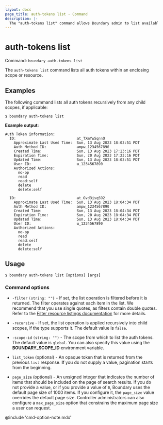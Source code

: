 ```yaml
---
layout: docs
page_title: auth-tokens list - Command
description: |-
  The "auth-tokens list" command allows Boundary admin to list available auth tokens.
---
```


# auth-tokens list

Command: `boundary auth-tokens list`

The `auth-tokens list` command lists all auth tokens within an enclosing scope or
resource.


## Examples

The following command lists all auth tokens recursively from any child scopes, if applicable:

```shell-session
$ boundary auth-tokens list
```

**Example output:**

<CodeBlockConfig hideClipboard>

```plaintext
Auth Token information:
  ID:                            at_TXmYwSqnnO
    Approximate Last Used Time:  Sun, 13 Aug 2023 18:03:51 PDT
    Auth Method ID:              ampw_1234567890
    Created Time:                Sun, 13 Aug 2023 17:23:16 PDT
    Expiration Time:             Sun, 20 Aug 2023 17:23:16 PDT
    Updated Time:                Sun, 13 Aug 2023 18:03:51 PDT
    User ID:                     u_1234567890
    Authorized Actions:
      no-op
      read
      read:self
      delete
      delete:self

  ID:                            at_Gvd3jsqSO2
    Approximate Last Used Time:  Sun, 13 Aug 2023 18:04:34 PDT
    Auth Method ID:              ampw_1234567890
    Created Time:                Sun, 13 Aug 2023 18:04:34 PDT
    Expiration Time:             Sun, 20 Aug 2023 18:04:34 PDT
    Updated Time:                Sun, 13 Aug 2023 18:04:34 PDT
    User ID:                     u_1234567890
    Authorized Actions:
      no-op
      read
      read:self
      delete
      delete:self
```

</CodeBlockConfig>


## Usage

<CodeBlockConfig hideClipboard>

```shell-session
$ boundary auth-tokens list [options] [args]
```

</CodeBlockConfig>


### Command options

- `-filter` `(string: "")` - If set, the list operation is filtered before it is returned.
The filter operates against each item in the list.
We recommend that you use single quotes, as filters contain double quotes.
Refer to the [Filter resource listings documentation](/boundary/docs/concepts/filtering/resource-listing) for more details.

- `-recursive`  - If set, the list operation is applied recursively into child scopes, if the type supports it.
The default value is `false`.

- `-scope-id` `(string: "")` - The scope from which to list the auth tokens.
The default value is `global`.
You can also specify this value using the **BOUNDARY_SCOPE_ID** environment variable.

- `list_token` (optional) - An opaque token that is returned from the previous `list` response.
If you do not supply a value, pagination starts from the beginning.
- `page_size` (optional) - An unsigned integer that indicates the number of items that should be included on the page of search results.
If you do not provide a value, or if you provide a value of `0`, Boundary uses the default page size of 1000 items.
If you configure it, the `page_size` value overrides the default page size.
Controller administrators can also configure a `max_page_size` option that constrains the maximum page size a user can request.

@include 'cmd-option-note.mdx'